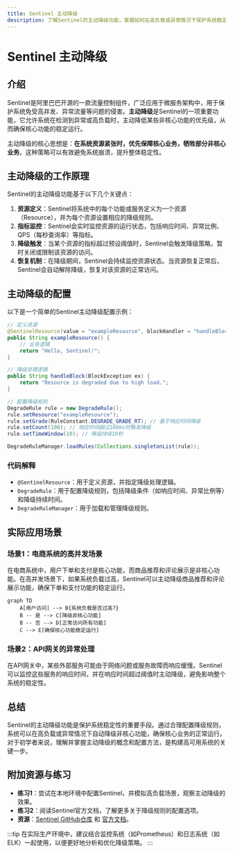 ```yaml
---
title: Sentinel 主动降级
description: 了解Sentinel的主动降级功能，掌握如何在高负载或异常情况下保护系统稳定性。
---
```


# Sentinel 主动降级

## 介绍

Sentinel是阿里巴巴开源的一款流量控制组件，广泛应用于微服务架构中，用于保护系统免受高并发、异常流量等问题的侵害。**主动降级**是Sentinel的一项重要功能，它允许系统在检测到异常或高负载时，主动降低某些非核心功能的优先级，从而确保核心功能的稳定运行。

主动降级的核心思想是：**在系统资源紧张时，优先保障核心业务，牺牲部分非核心业务**。这种策略可以有效避免系统崩溃，提升整体稳定性。

## 主动降级的工作原理

Sentinel的主动降级功能基于以下几个关键点：

1. **资源定义**：Sentinel将系统中的每个功能或服务定义为一个资源（Resource），并为每个资源设置相应的降级规则。
2. **指标监控**：Sentinel会实时监控资源的运行状态，包括响应时间、异常比例、QPS（每秒查询率）等指标。
3. **降级触发**：当某个资源的指标超过预设阈值时，Sentinel会触发降级策略，暂时关闭或限制该资源的访问。
4. **恢复机制**：在降级期间，Sentinel会持续监控资源状态。当资源恢复正常后，Sentinel会自动解除降级，恢复对该资源的正常访问。

## 主动降级的配置

以下是一个简单的Sentinel主动降级配置示例：

```java
// 定义资源
@SentinelResource(value = "exampleResource", blockHandler = "handleBlock")
public String exampleResource() {
    // 业务逻辑
    return "Hello, Sentinel!";
}

// 降级处理逻辑
public String handleBlock(BlockException ex) {
    return "Resource is degraded due to high load.";
}

// 配置降级规则
DegradeRule rule = new DegradeRule();
rule.setResource("exampleResource");
rule.setGrade(RuleConstant.DEGRADE_GRADE_RT); // 基于响应时间降级
rule.setCount(100); // 响应时间超过100ms时触发降级
rule.setTimeWindow(10); // 降级持续10秒

DegradeRuleManager.loadRules(Collections.singletonList(rule));
```

### 代码解释

- `@SentinelResource`：用于定义资源，并指定降级处理逻辑。
- `DegradeRule`：用于配置降级规则，包括降级条件（如响应时间、异常比例等）和降级持续时间。
- `DegradeRuleManager`：用于加载和管理降级规则。

## 实际应用场景

### 场景1：电商系统的高并发场景

在电商系统中，用户下单和支付是核心功能，而商品推荐和评论展示是非核心功能。在高并发场景下，如果系统负载过高，Sentinel可以主动降级商品推荐和评论展示功能，确保下单和支付功能的稳定运行。

```mermaid
graph TD
    A[用户访问] --> B{系统负载是否过高?}
    B -- 是 --> C[降级非核心功能]
    B -- 否 --> D[正常访问所有功能]
    C --> E[确保核心功能稳定运行]
```

### 场景2：API网关的异常处理

在API网关中，某些外部服务可能由于网络问题或服务故障而响应缓慢。Sentinel可以监控这些服务的响应时间，并在响应时间超过阈值时主动降级，避免影响整个系统的稳定性。

## 总结

Sentinel的主动降级功能是保护系统稳定性的重要手段。通过合理配置降级规则，系统可以在高负载或异常情况下自动降级非核心功能，确保核心业务的正常运行。对于初学者来说，理解并掌握主动降级的概念和配置方法，是构建高可用系统的关键一步。

## 附加资源与练习

- **练习1**：尝试在本地环境中配置Sentinel，并模拟高负载场景，观察主动降级的效果。
- **练习2**：阅读Sentinel官方文档，了解更多关于降级规则的配置选项。
- **资源**：[Sentinel GitHub仓库](https://github.com/alibaba/Sentinel) 和 [官方文档](https://sentinelguard.io/zh-cn/docs/introduction.html)。

:::tip
在实际生产环境中，建议结合监控系统（如Prometheus）和日志系统（如ELK）一起使用，以便更好地分析和优化降级策略。
:::